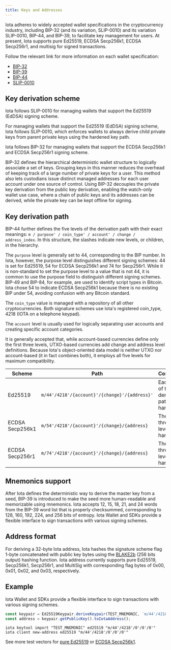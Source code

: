 ```yaml
---
title: Keys and Addresses
---
```


Iota adheres to widely accepted wallet specifications in the cryptocurrency industry, including BIP-32 (and its variation, SLIP-0010) and its variation SLIP-0010, BIP-44, and BIP-39, to facilitate key management for users. At present, Iota supports pure Ed25519, ECDSA Secp256k1, ECDSA Secp256r1, and multisig for signed transactions.

Follow the relevant link for more information on each wallet specification:

- [BIP-32](https://github.com/bitcoin/bips/blob/master/bip-0032.mediawiki)
- [BIP-39](https://github.com/bitcoin/bips/blob/master/bip-0039.mediawiki)
- [BIP-44](https://github.com/bitcoin/bips/blob/master/bip-0044.mediawiki)
- [SLIP-0010](https://github.com/satoshilabs/slips/blob/master/slip-0010)

## Key derivation scheme

Iota follows SLIP-0010 for managing wallets that support the Ed25519 (EdDSA) signing scheme.

For managing wallets that support the Ed25519 (EdDSA) signing scheme, Iota follows SLIP-0010, which enforces wallets to always derive child private keys from parent private keys using the hardened key path.

Iota follows BIP-32 for managing wallets that support the ECDSA Secp256k1 and ECDSA Secp256r1 signing scheme.

BIP-32 defines the hierarchical deterministic wallet structure to logically associate a set of keys. Grouping keys in this manner reduces the overhead of keeping track of a large number of private keys for a user. This method also lets custodians issue distinct managed addresses for each user account under one source of control. Using BIP-32 decouples the private key derivation from the public key derivation, enabling the watch-only wallet use case, where a chain of public keys and its addresses can be derived, while the private key can be kept offline for signing.

## Key derivation path

BIP-44 further defines the five levels of the derivation path with their exact meanings:
`m / purpose' / coin_type' / account' / change / address_index`. In this structure, the slashes indicate new levels, or children, in the hierarchy.

The `purpose` level is generally set to 44, corresponding to the BIP number. In Iota, however, the purpose level distinguishes different signing schemes: 44 is set for Ed25519, 54 for ECDSA Secp256k1 and 74 for Secp256r1. While it is non-standard to set the purpose level to a value that is not 44, it is common to use the purpose field to distinguish different signing schemes. BIP-49 and BIP-84, for example, are used to identify script types in Bitcoin. Iota chose 54 to indicate ECDSA Secp256k1 because there is no existing BIP under 54, avoiding confusion with any Bitcoin standard.

The `coin_type` value is managed with a repository of all other cryptocurrencies. Both signature schemes use Iota's registered coin_type, 4218 (IOTA on a telephone keypad).

The `account` level is usually used for logically separating user accounts and creating specific account categories.

It is generally accepted that, while account-based currencies define only the first three levels, UTXO-based currencies add change and address level definitions. Because Iota's object-oriented data model is neither UTXO nor account-based (it in fact combines both), it employs all five levels for maximum compatibility.

| Scheme          | Path                                          | Comments                                       |
| --------------- | --------------------------------------------- | ---------------------------------------------- |
| Ed25519         | `m/44'/4218'/{account}'/{change}'/{address}'` | Each level of the derivation path is hardened. |
| ECDSA Secp256k1 | `m/54'/4218'/{account}'/{change}/{address}`   | The first three levels are hardened.           |
| ECDSA Secp256r1 | `m/74'/4218'/{account}'/{change}/{address}`   | The first three levels are hardened.           |

## Mnemonics support

After Iota defines the deterministic way to derive the master key from a seed, BIP-39 is introduced to make the seed more human-readable and memorizable using mnemonics. Iota accepts 12, 15, 18, 21, and 24 words from the BIP-39 word list that is properly checksummed, corresponding to 128, 160, 192, 224, and 256 bits of entropy. Iota Wallet and SDKs provide a flexible interface to sign transactions with various signing schemes.

## Address format

For deriving a 32-byte Iota address, Iota hashes the signature scheme flag 1-byte concatenated with public key bytes using the [BLAKE2b](https://www.blake2.net/) (256 bits output) hashing function. Iota address currently supports pure Ed25519, Secp256k1, Secp256r1, and MultiSig with corresponding flag bytes of 0x00, 0x01, 0x02, and 0x03, respectively.

## Example

Iota Wallet and SDKs provide a flexible interface to sign transactions with various signing schemes.

<Tabs>
<TabItem value="typescript" label="TypeScript">

```typescript
const keypair = Ed25519Keypair.deriveKeypair(TEST_MNEMONIC, `m/44'/4218'/0'/0'/0'`);
const address = keypair.getPublicKey().toIotaAddress();
```

</TabItem>
<TabItem value="cli" label="CLI">

```shell
iota keytool import "TEST_MNEMONIC" ed25519 "m/44'/4218'/0'/0'/0'"
iota client new-address ed25519 "m/44'/4218'/0'/0'/0'"
```

</TabItem>
</Tabs>

See more test vectors for [pure Ed25519](https://github.com/iotaledger/iota/blob/f3b5fdd73da64a0df65fb4323471512b0f57ec4d/sdk/typescript/test/unit/cryptography/ed25519-keypair.test.ts) or [ECDSA Secp256k1](https://github.com/iotaledger/iota/blob/199f06d25ce85f0270a1a5a0396156bb2b83122c/sdk/typescript/test/unit/cryptography/secp256k1-keypair.test.ts).
